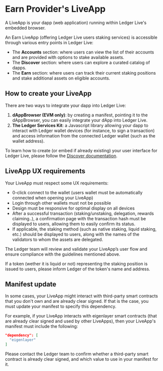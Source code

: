  
# Earn Provider's LiveApp

A LiveApp is your dapp (web application) running within Ledger Live's embedded browser. 

An Earn LiveApp (offering Ledger Live users staking services) is accessible through various entry points in Ledger Live:
- The **Accounts** section: where users can view the list of their accounts and are provided with options to stake available assets.
- The **Discover** section: where users can explore a curated catalog of dapps.
- The **Earn** section: where users can track their current staking positions and stake additional assets on eligible accounts.

## How to create your LiveApp
There are two ways to integrate your dapp into Ledger Live:
1. **dAppBrowser (EVM only)**: by creating a manifest, pointing it to the dAppBrowser, you can easily integrate your dApp into Ledger Live.
2. **The Ledger Services Kit**: a Javascript library allowing your dapp to interact with Ledger wallet devices (for instance, to sign a transaction) and access information from the connected Ledger wallet (such as the wallet address).

To learn how to create (or embed if already existing) your user interface for Ledger Live, please follow the [Discover documentation](https://developers.ledger.com/docs/ledger-live/discover/getting-started).

## LiveApp UX requirements

Your LiveApp must respect some UX requirements:
- 0-click connect to the wallet (users wallet must be automatically connected when opening your LiveApp)
- Login through other wallets must not be possible
- Design must be responsive for optimal display on all devices
- After a successful transaction (staking/unstaking, delegation, rewards claiming..), a confirmation page with the transaction hash must be displayed to users, allowing them to easily confirm its status.
- If applicable, the staking method (such as native staking, liquid staking, etc.) should be displayed to users, along with the names of the validators to whom the assets are delegated.

The Ledger team will review and validate your LiveApp’s user flow and ensure compliance with the guidelines mentioned above.

<Callout type="info" emoji="👉">
If a token (wether it is liquid or not) representing the staking position is issued to users, please inform Ledger of the token's name and address.
</Callout>

## Manifest update

In some cases, your LiveApp might interact with third-party smart contracts that you don't own and are already clear signed. If that is the case, you must update your manifest to specify this dependency. 

For example, if your LiveApp interacts with eigenlayer smart contracts (that are already clear signed and used by other LiveApps), then your LiveApp's manifest must include the following:

```json
"dependency": [
  "eigenlayer"
]
```

Please contact the Ledger team to confirm whether a third-party smart contract is already clear signed, and which value to use in your manifest for it.
